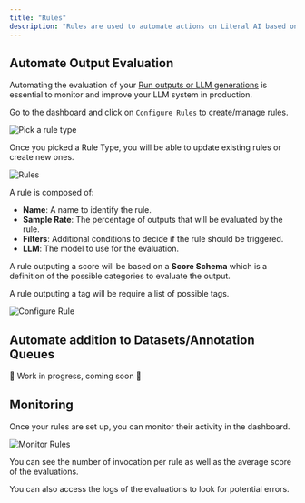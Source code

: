 ```yaml
---
title: "Rules"
description: "Rules are used to automate actions on Literal AI based on specific conditions. Automated actions can range from evaluating an LLM generation to adding items in a dataset."
---
```


## Automate Output Evaluation

Automating the evaluation of your [Run outputs or LLM generations](/concepts/logs#semantics) is essential to monitor and improve your LLM system in production.

Go to the dashboard and click on `Configure Rules` to create/manage rules.

<Frame caption="Pick a Rule Type">
  <img src="/images/rule-type.png" alt="Pick a rule type" />
</Frame>

Once you picked a Rule Type, you will be able to update existing rules or create new ones.

<Frame caption="Manage your Rules">
  <img src="/images/rules.png" alt="Rules" />
</Frame>

A rule is composed of:

- **Name**: A name to identify the rule.
- **Sample Rate**: The percentage of outputs that will be evaluated by the rule.
- **Filters**: Additional conditions to decide if the rule should be triggered.
- **LLM**: The model to use for the evaluation.

A rule outputing a score will be based on a **Score Schema** which is a definition of the possible categories to evaluate the output.

A rule outputing a tag will be require a list of possible tags.

<Frame caption="Configure a Rule">
  <img src="/images/create-rule.png" alt="Configure Rule" />
</Frame>

## Automate addition to Datasets/Annotation Queues

🚧 Work in progress, coming soon 🚧

## Monitoring

Once your rules are set up, you can monitor their activity in the dashboard.

<Frame caption="Monitor your Rules">
  <img src="/images/monitor-rule.png" alt="Monitor Rules" />
</Frame>

You can see the number of invocation per rule as well as the average score of the evaluations.

You can also access the logs of the evaluations to look for potential errors.